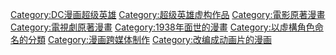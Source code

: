 {{Commonscat|Superman and his cast}}

{{DEFAULTSORT:Superman}}
[[Category:DC漫画超级英雄|Category:DC漫画超级英雄]]
[[Category:超级英雄虚构作品|Category:超级英雄虚构作品]]
[[Category:電影原著漫畫|Category:電影原著漫畫]]
[[Category:電視劇原著漫畫|Category:電視劇原著漫畫]]
[[Category:1938年面世的漫畫|Category:1938年面世的漫畫]]
[[Category:以虛構角色命名的分類|Category:以虛構角色命名的分類]]
[[Category:漫画跨媒体制作|Category:漫画跨媒体制作]]
[[Category:改编成动画片的漫画|Category:改编成动画片的漫画]]